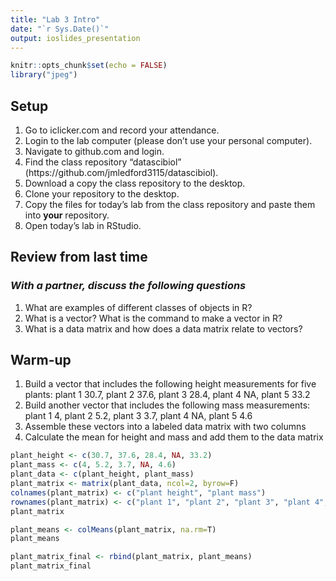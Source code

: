 ```yaml
---
title: "Lab 3 Intro"
date: "`r Sys.Date()`"
output: ioslides_presentation
---
```


```r
knitr::opts_chunk$set(echo = FALSE)
library("jpeg")
```

## Setup
1. Go to iclicker.com and record your attendance.
2. Login to the lab computer (please don't use your personal computer).  
3. Navigate to github.com and login.  
4. Find the class repository "datascibiol" (https://github.com/jmledford3115/datascibiol).  
5. Download a copy the class repository to the desktop.  
6. Clone your repository to the desktop.  
7. Copy the files for today's lab from the class repository and paste them into **your** repository.  
8. Open today's lab in RStudio.  

## Review from last time
### *With a partner, discuss the following questions*
1. What are examples of different classes of objects in R?
2. What is a vector? What is the command to make a vector in R?
3. What is a data matrix and how does a data matrix relate to vectors?  

## Warm-up
1. Build a vector that includes the following height measurements for five plants:
plant 1 30.7, plant 2 37.6, plant 3 28.4, plant 4 NA, plant 5 33.2
2. Build another vector that includes the following mass measurements:
plant 1 4, plant 2 5.2, plant 3 3.7, plant 4 NA, plant 5 4.6
3. Assemble these vectors into a labeled data matrix with two columns
4. Calculate the mean for height and mass and add them to the data matrix

```r
plant_height <- c(30.7, 37.6, 28.4, NA, 33.2)
plant_mass <- c(4, 5.2, 3.7, NA, 4.6)
plant_data <- c(plant_height, plant_mass)
plant_matrix <- matrix(plant_data, ncol=2, byrow=F)
colnames(plant_matrix) <- c("plant height", "plant mass")
rownames(plant_matrix) <- c("plant 1", "plant 2", "plant 3", "plant 4", "plant 5")
plant_matrix
```
```r
plant_means <- colMeans(plant_matrix, na.rm=T)
plant_means
```

```r
plant_matrix_final <- rbind(plant_matrix, plant_means)
plant_matrix_final
```

